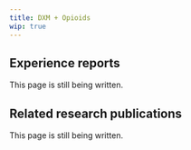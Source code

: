 ---
title: DXM + Opioids
wip: true
---

## Experience reports

This page is still being written.

## Related research publications

This page is still being written.

